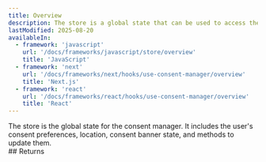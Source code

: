 ```yaml
---
title: Overview
description: The store is a global state that can be used to access the consent manager's state.
lastModified: 2025-08-20
availableIn:
  - framework: 'javascript'
    url: '/docs/frameworks/javascript/store/overview'
    title: 'JavaScript'
  - framework: 'next'
    url: '/docs/frameworks/next/hooks/use-consent-manager/overview'
    title: 'Next.js'
  - framework: 'react'
    url: '/docs/frameworks/react/hooks/use-consent-manager/overview'
    title: 'React'
---
```


<section id="overview">
The store is the global state for the consent manager. It includes the user's consent preferences, location, consent banner state, and methods to update them.
</section>

<section id="returns">
## Returns

<AutoTypeTable path="./packages/core/src/index.ts" name="PrivacyConsentState" />
</section>
